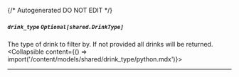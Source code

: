 {/* Autogenerated DO NOT EDIT  */}

##### `drink_type` *`Optional[shared.DrinkType]`*
The type of drink to filter by. If not provided all drinks will be returned.
<Collapsible content={() => import('/content/models/shared/drink_type/python.mdx')}>
</Collapsible>

---
